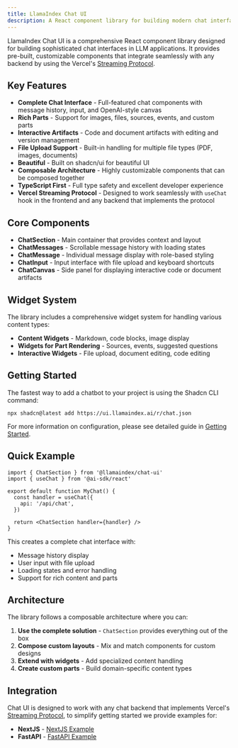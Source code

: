```yaml
---
title: LlamaIndex Chat UI
description: A React component library for building modern chat interfaces with LLM applications
---
```


LlamaIndex Chat UI is a comprehensive React component library designed for building sophisticated chat interfaces in LLM applications. It provides pre-built, customizable components that integrate seamlessly with any backend by using the Vercel's [Streaming Protocol](https://ai-sdk.dev/docs/ai-sdk-ui/stream-protocol).

## Key Features

- **Complete Chat Interface** - Full-featured chat components with message history, input, and OpenAI-style canvas
- **Rich Parts** - Support for images, files, sources, events, and custom parts
- **Interactive Artifacts** - Code and document artifacts with editing and version management
- **File Upload Support** - Built-in handling for multiple file types (PDF, images, documents)
- **Beautiful** - Built on shadcn/ui for beautiful UI
- **Composable Architecture** - Highly customizable components that can be composed together
- **TypeScript First** - Full type safety and excellent developer experience
- **Vercel Streaming Protocol** - Designed to work seamlessly with `useChat` hook in the frontend and any backend that implements the protocol

## Core Components

- **ChatSection** - Main container that provides context and layout
- **ChatMessages** - Scrollable message history with loading states
- **ChatMessage** - Individual message display with role-based styling
- **ChatInput** - Input interface with file upload and keyboard shortcuts
- **ChatCanvas** - Side panel for displaying interactive code or document artifacts

## Widget System

The library includes a comprehensive widget system for handling various content types:

- **Content Widgets** - Markdown, code blocks, image display
- **Widgets for Part Rendering** - Sources, events, suggested questions
- **Interactive Widgets** - File upload, document editing, code editing

## Getting Started

The fastest way to add a chatbot to your project is using the Shadcn CLI command:

```shell
npx shadcn@latest add https://ui.llamaindex.ai/r/chat.json
```

For more information on configuration, please see detailed guide in [Getting Started](/docs/chat-ui/getting-started).

## Quick Example

```tsx
import { ChatSection } from '@llamaindex/chat-ui'
import { useChat } from '@ai-sdk/react'

export default function MyChat() {
  const handler = useChat({
    api: '/api/chat',
  })

  return <ChatSection handler={handler} />
}
```

This creates a complete chat interface with:

- Message history display
- User input with file upload
- Loading states and error handling
- Support for rich content and parts

## Architecture

The library follows a composable architecture where you can:

1. **Use the complete solution** - `ChatSection` provides everything out of the box
2. **Compose custom layouts** - Mix and match components for custom designs
3. **Extend with widgets** - Add specialized content handling
4. **Create custom parts** - Build domain-specific content types

## Integration

Chat UI is designed to work with any chat backend that implements Vercel's [Streaming Protocol](https://ai-sdk.dev/docs/ai-sdk-ui/stream-protocol), to simplify getting started we provide examples for:

- **NextJS** - [NextJS Example](https://github.com/run-llama/chat-ui/tree/main/examples/nextjs)
- **FastAPI** - [FastAPI Example](https://github.com/run-llama/chat-ui/tree/main/examples/fastapi)
